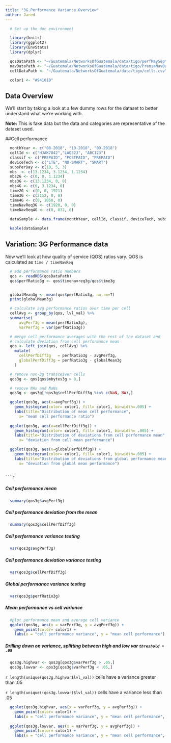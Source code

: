 ```yaml
---
title: "3G Performance Variance Overview"
author: Jared
---
```




```r
  # Set up the doc environment 

  library(knitr)
  library(ggplot2)
  library(EnvStats)
  library(dplyr)

  qosDataPath <- "~/Guatemala/NetworksOfGuatemala/data/tigo/perfMaySept.RData"
  navDataPath <- "~/Guatemala/NetworksOfGuatemala/data/tigo/PrensaNavData.RData"
  cellDataPath <- "~/Guatemala/NetworksOfGuatemala/data/tigo/cells.csv"    

  color1 <- "#941010"

```

## Data Overview
We'll start by taking a look at a few dummy rows for the dataset to better understand what we're working with.  

**Note:** This is fake data but the data and categories are representative of the dataset used.


##Cell performance
```r

  monthYear <- c("08-2018", "10-2018", "09-2018")
  cellId <- c("HJAK7842","LAQ32J", "ABC123") 
  classif <- c("PREPAID", "POSTPAID", "PREPAID")
  deviceTech <- c("LTE", "NO-SMART", "SMART")
  subsPerDay <- c(10, 5, 3)
  mbs  <- c(13.1234, 3.1234, 1.1234)
  mbs2G <- c(0, 0, 1.1234)
  mbs3G <- c(13.1234, 0, 0)
  mbs4G <- c(0, 3.1234, 0)
  time2G <- c(0, 0, 1921) 
  time3G <- c(2152, 0, 0) 
  time4G <- c(0, 1050, 0) 
  timeNavReq3G <- c(1920, 0, 0)
  timeNavReq4G <- c(0, 832, 0)
  
  dataSample <- data.frame(monthYear, cellId, classif, deviceTech, subsPerDay, mbs, mbs2G, mbs3G, mbs4G, time2G, time3G, time4G, timeNavReq3G, timeNavReq4G) 

  kable(dataSample)
```

## Variation: 3G Performance data
Now we'll look at how quality of service (QOS) ratios vary.
QOS is calculated as `time / timeNavReq`

```r
  # add performance ratio numbers
  qos <- readRDS(qosDataPath)
  qos$perfRatio3g <- qos$timenavreq3g/qos$time3g


  globalMean3g <- mean(qos$perfRatio3g, na.rm=T)
  print(globalMean3g)

  # calculate avg performance ratios over time per cell 
  cellAvg <- group_by(qos, lvl_val) %>%
  summarise(
      avgPerf3g = mean(perfRatio3g),
      varPerf3g = var(perfRatio3g))

  # merge cell performance averages with the rest of the dataset and
  # calculate deviation from cell performance mean
  qos <- left_join(qos, cellAvg) %>%
    mutate(
      cellPerfDiff3g   = perfRatio3g - avgPerf3g,
      globalPerfDiff3g = perfRatio3g - globalMean3g
    )

  # remove non-3g transceiver cells
  qos3g <- qos[qos$mbytes3g > 0,]

  # remove NAs and NaNs
  qos3g <- qos3g[!qos3g$cellPerfDiff3g %in% c(NaN, NA),]
``` 
```r
  ggplot(qos3g, aes(x=avgPerf3g)) + 
    geom_histogram(color= color1, fill= color1, binwidth=.005) + 
    labs(title="Distribution of mean cell performance", 
      x= "mean cell performance ratio")
  
  ggplot(qos3g, aes(x=cellPerfDiff3g)) + 
    geom_histogram(color= color1, fill= color1, binwidth= .005) + 
    labs(title="Distribution of deviations from cell performance mean", 
      x= "deviation from cell mean performance")

  ggplot(qos3g, aes(x=globalPerfDiff3g)) + 
    geom_histogram(color= color1, fill= color1, binwidth=.005) + 
    labs(title="Distribution of deviations from global performance mean", 
      x= "deviation from global mean performance")
```
```

```r
```
##### Cell performance mean
```r
  summary(qos3g$avgPerf3g)
```
##### Cell performance deviation from the mean
```r
  summary(qos3g$cellPerfDiff3g)
```
##### Cell performance variance testing
```r
  var(qos3g$avgPerf3g)
```
##### Cell performance deviation variance testing
```r
  var(qos3g$cellPerfDiff3g)
```
##### Global performance variance testing
```r
  var(qos3g$perfRatio3g)
```
##### Mean performance vs cell variance
```r
  #plot performance mean and average cell variance
  ggplot(qos3g, aes(x = varPerf3g, y = avgPerf3g)) +
    geom_point(color= color1) + 
    labs(x = "cell performance variance", y = "mean cell performance")

```

##### Drilling down on variance, splitting between high and low var `threshold = .05`
```r
  qos3g.highvar <- qos3g[qos3g$varPerf3g > .05,]
  qos3g.lowvar <- qos3g[qos3g$varPerf3g < .05,]
```
`r length(unique(qos3g.highvar$lvl_val)) ` cells have a variance greater than .05  

`r length(unique((qos3g.lowvar)$lvl_val)) ` cells have a variance less than .05

```r
  ggplot(qos3g.highvar, aes(x = varPerf3g, y = avgPerf3g)) +
    geom_point(color= color1) + 
    labs(x = "cell performance variance", y = "mean cell performance", title="High Variance")
  
  ggplot(qos3g.lowvar, aes(x = varPerf3g, y = avgPerf3g)) +
    geom_point(color= color1) + 
    labs(x = "cell performance variance", y = "mean cell performance", title="Low Variance")
  

```





